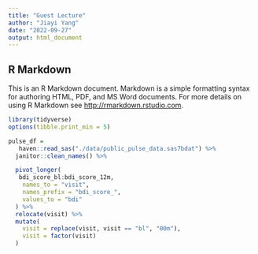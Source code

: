 ```yaml
---
title: "Guest Lecture"
author: "Jiayi Yang"
date: "2022-09-27"
output: html_document
---
```




## R Markdown

This is an R Markdown document. Markdown is a simple formatting syntax for authoring HTML, PDF, and MS Word documents. For more details on using R Markdown see <http://rmarkdown.rstudio.com>.
```r
library(tidyverse)
options(tibble.print_min = 5)

```
```r
pulse_df = 
   haven::read_sas("./data/public_pulse_data.sas7bdat") %>%
  janitor::clean_names() %>% 

  pivot_longer(
   bdi_score_bl:bdi_score_12m,
    names_to = "visit",
    names_prefix = "bdi_score_",
    values_to = "bdi"
  ) %>% 
  relocate(visit) %>% 
  mutate(
    visit = replace(visit, visit == "bl", "00m"),
    visit = factor(visit)
  )
```

